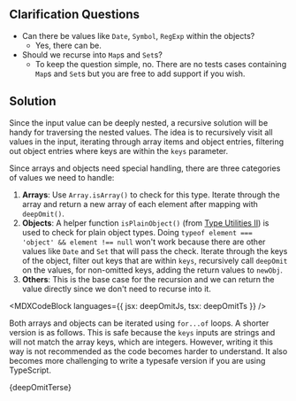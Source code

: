 

## Clarification Questions

- Can there be values like `Date`, `Symbol`, `RegExp` within the objects?
  - Yes, there can be.
- Should we recurse into `Map`s and `Set`s?
  - To keep the question simple, no. There are no tests cases containing `Map`s and `Set`s but you are free to add support if you wish.

## Solution

Since the input value can be deeply nested, a recursive solution will be handy for traversing the nested values. The idea is to recursively visit all values in the input, iterating through array items and object entries, filtering out object entries where keys are within the `keys` parameter.

Since arrays and objects need special handling, there are three categories of values we need to handle:

1. **Arrays**: Use `Array.isArray()` to check for this type. Iterate through the array and return a new array of each element after mapping with `deepOmit()`.
1. **Objects**: A helper function `isPlainObject()` (from [Type Utilities II](/questions/javascript/type-utilities-ii)) is used to check for plain object types. Doing `typeof element === 'object' && element !== null` won't work because there are other values like `Date` and `Set` that will pass the check. Iterate through the keys of the object, filter out keys that are within `keys`, recursively call `deepOmit` on the values, for non-omitted keys, adding the return values to `newObj`.
1. **Others**: This is the base case for the recursion and we can return the value directly since we don't need to recurse into it.

<MDXCodeBlock languages={{ jsx: deepOmitJs, tsx: deepOmitTs }} />

Both arrays and objects can be iterated using `for...of` loops. A shorter version is as follows. This is safe because the `keys` inputs are strings and will not match the array keys, which are integers. However, writing it this way is not recommended as the code becomes harder to understand. It also becomes more challenging to write a typesafe version if you are using TypeScript.

<MDXCodeBlock>{deepOmitTerse}</MDXCodeBlock>
